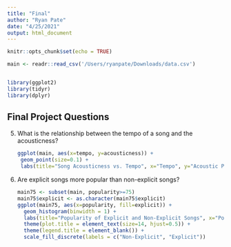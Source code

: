 ```yaml
---
title: "Final"
author: "Ryan Pate"
date: "4/25/2021"
output: html_document
---
```


```r
knitr::opts_chunk$set(echo = TRUE)
```

```r
main <- readr::read_csv('/Users/ryanpate/Downloads/data.csv')


library(ggplot2)
library(tidyr)
library(dplyr)
```

## Final Project Questions

5. What is the relationship between the tempo of a song and the acousticness?

    ```r
    ggplot(main, aes(x=tempo, y=acousticness)) + 
  geom_point(size=0.1) +
  labs(title="Song Acousticness vs. Tempo", x="Tempo", y="Acoustic Probability")
    ```
    
6. Are explicit songs more popular than non-explicit songs?

    ```r
    main75 <- subset(main, popularity>=75)
    main75$explicit <- as.character(main75$explicit)
    ggplot(main75, aes(x=popularity, fill=explicit)) + 
      geom_histogram(binwidth = 1) +
      labs(title="Popularity of Explicit and Non-Explicit Songs", x="Popularity (between 75 and 100)", y="Count") +
      theme(plot.title = element_text(size=14, hjust=0.5)) +
      theme(legend.title = element_blank()) +
      scale_fill_discrete(labels = c("Non-Explicit", "Explicit"))
    ```
    